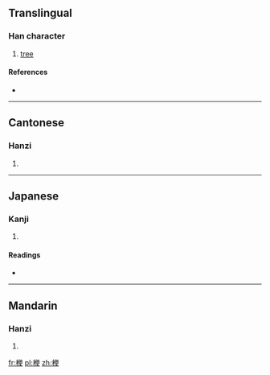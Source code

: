 ==Translingual==

===Han character===
{{Han char|rn=75|rad=木|as=09|sn=13|four=4194<sub>6</sub>|canj=木人一大 (DOMK)}}

# [[tree]]

====References====
* {{Han ref|kx=0540.240|dkj=15165|dj=0928.090|hdz=21251.090|uh=6969|ud=26985|bh=DDE1|bd=56801}}

----

==Cantonese==

===Hanzi===
{{yue-hanzi|jyut=|y=pin4}}

# {{defn|lang=yue|sort=木09}}

----

==Japanese==

===Kanji===
{{ja-kanji|grade=|rs=木09}}

# {{defn|lang=ja|sort=木09}}

====Readings====
* {{ja-readings|on=[[へん]] (hen), [[べん]] (ben)|kun=}}

----

==Mandarin==

===Hanzi===
{{cmn-hanzi|pin=[[dié]] ([[die2]]), [[pián]] ([[pian2]])|wg=tieh<sup>2</sup>, p'ien<sup>2</sup>}}

# {{defn|lang=cmn|sort=木09}}

[[fr:楩]]
[[pl:楩]]
[[zh:楩]]